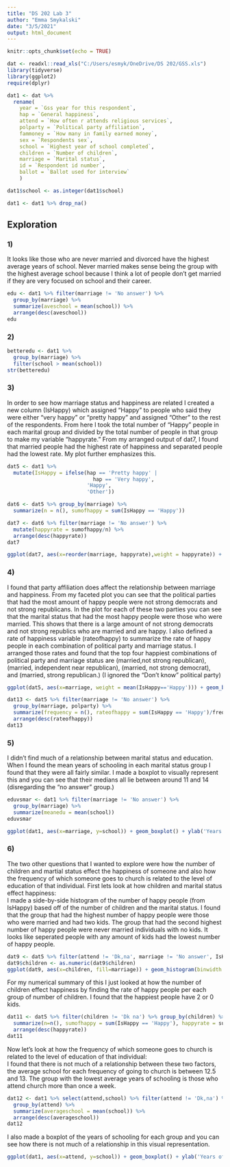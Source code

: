 ```yaml
---
title: "DS 202 Lab 3"
author: "Emma Smykalski"
date: "3/5/2021"
output: html_document
---
```


```r
knitr::opts_chunk$set(echo = TRUE)
```
```r
dat <- readxl::read_xls("C:/Users/esmyk/OneDrive/DS 202/GSS.xls")
library(tidyverse)
library(ggplot2)
require(dplyr)
```
```r
dat1 <- dat %>%
  rename(
    year = `Gss year for this respondent`,
    hap = `General happiness`,
    attend = `How often r attends religious services`,
    polparty = `Political party affiliation`,
    fammoney = `How many in family earned money`,
    sex = `Respondents sex`,
    school = `Highest year of school completed`,
    children = `Number of children`,
    marriage = `Marital status`,
    id = `Respondent id number`,
    ballot = `Ballot used for interview`
    )
```
```r
dat1$school <- as.integer(dat1$school)

dat1 <- dat1 %>% drop_na()
```

## Exploration  
### 1)  
It looks like those who are never married and divorced have the highest average years of school. Never married makes sense being the group with the highest average school because I think a lot of people don't get married if they are very focused on school and their career. 
```r
edu <- dat1 %>% filter(marriage != 'No answer') %>%
  group_by(marriage) %>%
  summarize(aveschool = mean(school)) %>%
  arrange(desc(aveschool))
edu
```

### 2)  
```r
betteredu <- dat1 %>%
  group_by(marriage) %>%
  filter(school > mean(school))
str(betteredu)
```

### 3)  
In order to see how marriage status and happiness are related I created a new column (IsHappy) which assigned "Happy" to people who said they were either "very happy" or "pretty happy" and assigned "Other" to the rest of the respondents. From here I took the total number of "Happy" people in each marital group and divided by the total number of people in that group to make my variable "happyrate." From my arranged output of dat7, I found that married people had the highest rate of happiness and separated people had the lowest rate. My plot further emphasizes this. 
```r
dat5 <- dat1 %>% 
  mutate(IsHappy = ifelse(hap == 'Pretty happy' | 
                            hap == 'Very happy',
                          'Happy',
                          'Other'))

dat6 <- dat5 %>% group_by(marriage) %>% 
  summarize(n = n(), sumofhappy = sum(IsHappy == 'Happy'))

dat7 <- dat6 %>% filter(marriage != 'No answer') %>%
  mutate(happyrate = sumofhappy/n) %>%
  arrange(desc(happyrate))
dat7
```
```r
ggplot(dat7, aes(x=reorder(marriage, happyrate),weight = happyrate)) + geom_bar() + ylab('Rate of happiness in group') + xlab('Marital Status')
```

### 4)  
I found that party affiliation does affect the relationship between marriage and happiness. From my faceted plot you can see that the political parties that had the most amount of happy people were not strong democrats and not strong republicans. In the plot for each of these two parties you can see that the marital status that had the most happy people were those who were married. This shows that there is a large amount of not strong democrats and not strong republics who are married and are happy. I also defined a rate of happiness variable (rateofhappy) to summarize the rate of happy people in each combination of political party and marriage status. I arranged those rates and found that the top four happiest combinations of political party and marriage status are (married,not strong republican), (married, independent near republican), (married, not strong democrat), and (married, strong republican.) (I ignored the "Don't know" political party)
```r
ggplot(dat5, aes(x=marriage, weight = mean(IsHappy=='Happy'))) + geom_bar() + facet_wrap(~polparty) + coord_flip() +xlab('Marital status')+ ylab('Number of happy people')
```
```r
dat13 <- dat5 %>% filter(marriage != 'No answer') %>%
  group_by(marriage, polparty) %>% 
  summarize(frequency = n(), rateofhappy = sum(IsHappy == 'Happy')/frequency) %>% 
  arrange(desc(rateofhappy))
dat13
```

### 5)  
I didn't find much of a relationship between marital status and education. When I found the mean years of schooling in each marital status group I found that they were all fairly similar. I made a boxplot to visually represent this and you can see that their medians all lie between around 11 and 14 (disregarding the "no answer" group.)
```r
eduvsmar <- dat1 %>% filter(marriage != 'No answer') %>%
  group_by(marriage) %>% 
  summarize(meanedu = mean(school))
eduvsmar
```
```r
ggplot(dat1, aes(x=marriage, y=school)) + geom_boxplot() + ylab('Years of School') + xlab('Marital Status')

```

### 6)  
The two other questions that I wanted to explore were how the number of children and martial status effect the happiness of someone and also how the frequency of which someone goes to church is related to the level of education of that individual. 
First lets look at how children and marital status effect happiness:  
I made a side-by-side histogram of the number of happy people (from IsHappy) based off of the number of children and the marital status. I found that the group that had the highest number of happy people were those who were married and had two kids. The group that had the second highest number of happy people were never married individuals with no kids. It looks like seperated people with any amount of kids had the lowest number of happy people.  
```r
dat9 <- dat5 %>% filter(attend != 'Dk,na', marriage != 'No answer', IsHappy == 'Happy')
dat9$children <- as.numeric(dat9$children)
ggplot(dat9, aes(x=children, fill=marriage)) + geom_histogram(binwidth = 1/2, position = 'dodge') + xlab('Number of Children') + ylab('Number of happy people')
```  

For my numerical summary of this I just looked at how the number of children effect happiness by finding the rate of happy people per each group of number of children. I found that the happiest people have 2 or 0 kids. 
```r
dat11 <- dat5 %>% filter(children != 'Dk na') %>% group_by(children) %>% 
  summarize(n=n(), sumofhappy = sum(IsHappy == 'Happy'), happyrate = sumofhappy/n) %>%
  arrange(desc(happyrate))
dat11
```

Now let's look at how the frequency of which someone goes to church is related to the level of education of that individual:  
I found that there is not much of a relationship between these two factors, the average school for each frequency of going to church is between 12.5 and 13. The group with the lowest average years of schooling is those who attend church more than once a week. 
```r
dat12 <- dat1 %>% select(attend,school) %>% filter(attend != 'Dk,na') %>%
  group_by(attend) %>% 
  summarize(averageschool = mean(school)) %>%
  arrange(desc(averageschool))
dat12 
```

I also made a boxplot of the years of schooling for each group and you can see how there is not much of a relationship in this visual representation. 
```r
ggplot(dat1, aes(x=attend, y=school)) + geom_boxplot() + ylab('Years of School') + xlab('How often people attend church') + coord_flip()
```